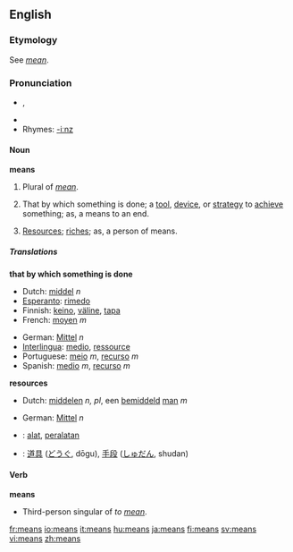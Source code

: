 ==English==

{{rank|hundred|believe|white|282|means|thus|order|near}}

===Etymology===
See ''[[mean#Etymology 3|mean]]''.

===Pronunciation===
*{{IPA|/miːnz/}}, {{SAMPA|/mi:nz/}}
*{{audio|en-us-means.ogg|Audio (US)}}
*Rhymes: [[Rhymes:English:-iːnz|-iːnz]]

====Noun====
'''means'''
#Plural of ''[[mean]]''.
#{{plurale tantum}} That by which something is done; a [[tool]], [[device]], or [[strategy]] to [[achieve]] something; as, a means to an end.
#{{plurale tantum}} [[resources|Resources]]; [[riches]]; as, a person of means.

=====Translations=====
'''that by which something is done'''
{{top}}
*Dutch: [[middel]] ''n''
*[[Esperanto]]: [[rimedo]]
*Finnish: [[keino]], [[väline]], [[tapa]]
*French: [[moyen]] ''m''
{{mid}}
*German: [[Mittel]] ''n''
*[[Interlingua]]: [[medio]], [[ressource]]
*Portuguese: [[meio]] ''m'', [[recurso]] ''m''
*Spanish: [[medio]] ''m'', [[recurso]] ''m''
{{bottom}}

'''resources'''
{{top}}
*Dutch: [[middelen]] ''n, pl'', een [[bemiddeld]] [[man]] ''m''
{{mid}}
*German: [[Mittel]] ''n''
{{bottom}}

{{checktrans}}
*{{ttbc|Indonesian}}: [[alat]], [[alat|peralatan]]
*{{ttbc|Japanese}}: [[道具]] ([[どうぐ]], dōgu), [[手段]] ([[しゅだん]], shudan)

====Verb====
'''means'''
*Third-person singular of ''to [[mean]]''.

[[fr:means]]
[[io:means]]
[[it:means]]
[[hu:means]]
[[ja:means]]
[[fi:means]]
[[sv:means]]
[[vi:means]]
[[zh:means]]